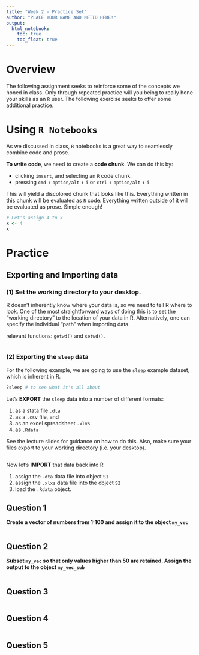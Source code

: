 ```yaml
---
title: "Week 2 - Practice Set"
author: "PLACE YOUR NAME AND NETID HERE!"
output:
  html_notebook:
    toc: true
    toc_float: true
---
```


# Overview

The following assignment seeks to reinforce some of the concepts we honed in class. Only through repeated practice will you being to really hone your skills as an `R` user. The following exercise seeks to offer some additional practice.

# Using `R Notebooks`

As we discussed in class, `R` notebooks is a great way to seamlessly combine code and prose.

**To write code**, we need to create a **code chunk**. We can do this by: 

- clicking `insert`, and selecting an `R` code chunk. 
- pressing `cmd` + `option/alt` + `i` or `ctrl` + `option/alt` + `i`

This will yield a discolored chunk that looks like this. Everything written in this chunk will be evaluated as `R` code. Everything written outside of it will be evaluated as prose. Simple enough!

```r
# Let's assign 4 to x
x <- 4
x
```


# Practice 


## Exporting and Importing data 

### (1) Set the working directory to your desktop.

R doesn't inherently know where your data is, so we need to tell R where to look. One of the most straightforward ways of doing this is to set the "working directory" to the location of your data in R. Alternatively, one can specify the individual "path" when importing data.

relevant functions: `getwd()` and `setwd()`.
  
```r

```


### (2) Exporting the `sleep` data

For the following example, we are going to use the `sleep` example dataset, which is inherent in R.

```r
?sleep # to see what it's all about
```


Let's **EXPORT** the `sleep` data into a number of different formats:

1. as a stata file `.dta`
2. as a `.csv` file, and
3. as an excel spreadsheet `.xlxs`.
4. as `.Rdata`

See the lecture slides for guidance on how to do this. Also, make sure your files export to your working directory (i.e. your desktop).

```r

```

   
Now let's **IMPORT** that data back into R 

    
1. assign the `.dta` data file into object `S1`
2. assign the `.xlxs` data file into the object `S2`
3. load the `.Rdata` object. 








## Question 1

**Create a vector of numbers from 1:100 and assign it to the object `my_vec`**

```r

```


## Question 2

**Subset `my_vec` so that only values higher than 50 are retained. Assign the output to the object `my_vec_sub`**

```r

```


## Question 3

```r

```


## Question 4

```r

```


## Question 5

```r

```


